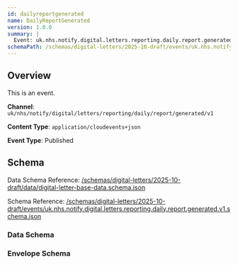 ```yaml
---
id: dailyreportgenerated
name: DailyReportGenerated
version: 1.0.0
summary: |
  Event: uk.nhs.notify.digital.letters.reporting.daily.report.generated.v1
schemaPath: /schemas/digital-letters/2025-10-draft/events/uk.nhs.notify.digital.letters.reporting.daily.report.generated.v1.schema.json
---
```


## Overview

This is an event.

**Channel**: `uk/nhs/notify/digital/letters/reporting/daily/report/generated/v1`

**Content Type**: `application/cloudevents+json`

**Event Type**: Published

## Schema

Data Schema Reference: [/schemas/digital-letters/2025-10-draft/data/digital-letter-base-data.schema.json](/schemas/digital-letters/2025-10-draft/data/digital-letter-base-data.schema.json)

Schema Reference: [/schemas/digital-letters/2025-10-draft/events/uk.nhs.notify.digital.letters.reporting.daily.report.generated.v1.schema.json](/schemas/digital-letters/2025-10-draft/events/uk.nhs.notify.digital.letters.reporting.daily.report.generated.v1.schema.json)

### Data Schema

<!-- Renders the given schema into the page, as a JSON code block -->
<Schema file="digital-letter-base-data.schema.json" />

<!-- Renders the given schema into the page using a nice Schema component -->
<SchemaViewer file="digital-letter-base-data.schema.json" />

### Envelope Schema

<!-- Renders the given schema into the page, as a JSON code block -->
<Schema file="uk.nhs.notify.digital.letters.reporting.daily.report.generated.v1.schema.json" />

<!-- Renders the given schema into the page using a nice Schema component -->
<SchemaViewer file="uk.nhs.notify.digital.letters.reporting.daily.report.generated.v1.schema.json" />

